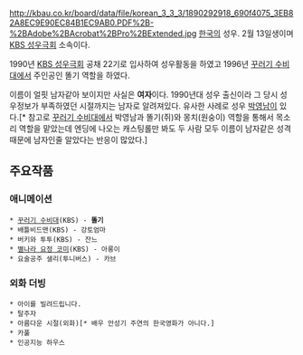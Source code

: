 http://kbau.co.kr/board/data/file/korean_3_3_3/1890292918_690f4075_3EB82A8EC9E90EC84B1EC9AB0.PDF%2B-%2BAdobe%2BAcrobat%2BPro%2BExtended.jpg
[[한국]]의 성우. 2월 13일생이며 [[KBS 성우극회]] 소속이다. 

1990년 [[KBS 성우극회]] 공채 22기로 입사하여 성우활동을 하였고 1996년 [[꾸러기 수비대]]에서 주인공인 똘기 역할을 하였다. 

이름이 얼핏 남자같아 보이지만 사실은 '''여자'''이다. 1990년대 성우 출신이라 그 당시 성우정보가 부족하였던 시절까지는 남자로 알려져있다. 유사한 사례로 성우 [[박영남]]이 있다.[* 참고로 [[꾸러기 수비대]]에서 박영남과 똘기(쥐)와 몽치(원숭이) 역할을 통해서 목소리 역할을 맡았는데 엔딩에 나오는 캐스팅롤만 봐도 두 사람 모두 이름이 남자같은 성격 때문에 남자인줄 알았다는 반응이 많았다.]

== 주요작품 == 
=== 애니메이션 === 
 * [[꾸러기 수비대]](KBS) - '''똘기'''
 * 배틀비드맨(KBS) - 강토엄마
 * 버키와 투투(KBS) - 잔느
 * [[별나라 요정 코미]](KBS) - 아롱이
 * 요술공주 샐리(투니버스) - 카브
=== 외화 더빙 === 
 * 아이를 빌려드립니다. 
 * 탈주자 
 * 아름다운 시절(외화)[* 배우 안성기 주연의 한국영화가 아니다.] 
 * 카풀 
 * 인공지능 하우스 
